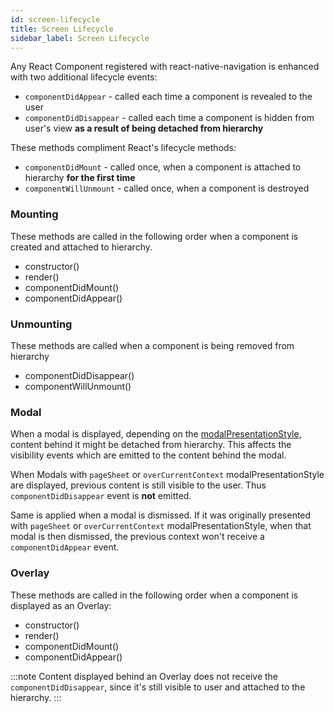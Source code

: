 ```yaml
---
id: screen-lifecycle
title: Screen Lifecycle
sidebar_label: Screen Lifecycle
---
```


Any React Component registered with react-native-navigation is enhanced with two additional lifecycle events:

* `componentDidAppear` - called each time a component is revealed to the user
* `componentDidDisappear` - called each time a component is hidden from user's view **as a result of being detached from hierarchy**

These methods compliment React's lifecycle methods:

* `componentDidMount` - called once, when a component is attached to hierarchy **for the first time**
* `componentWillUnmount` - called once, when a component is destroyed

### Mounting
These methods are called in the following order when a component is created and attached to hierarchy.

* constructor()
* render()
* componentDidMount()
* componentDidAppear()

### Unmounting
These methods are called when a component is being removed from hierarchy

* componentDidDisappear()
* componentWillUnmount()

### Modal

When a modal is displayed, depending on the [modalPresentationStyle](/react-native-navigation/api/options-root#modalpresentationstyle), content behind it might be detached from hierarchy. This affects the visibility events which are emitted to the content behind the modal.

When Modals with `pageSheet` or `overCurrentContext` modalPresentationStyle are displayed, previous content is still visible to the user. Thus `componentDidDisappear` event is **not** emitted.

Same is applied when a modal is dismissed. If it was originally presented with `pageSheet` or `overCurrentContext` modalPresentationStyle, when that modal is then dismissed, the previous context won't receive a `componentDidAppear` event.

### Overlay
These methods are called in the following order when a component is displayed as an Overlay:

* constructor()
* render()
* componentDidMount()
* componentDidAppear()

:::note
Content displayed behind an Overlay does not receive the `componentDidDisappear`, since it's still visible to user and attached to the hierarchy.
:::
